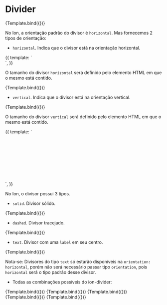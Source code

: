
<Meta title="Ion/Dividers" component={IonDividerComponent} />


# Divider

<Canvas>
  <Story name="type: default divider">{Template.bind({})}</Story>
</Canvas>

No Ion, a orientação padrão do divisor é `horizontal`. Mas fornecemos 2 tipos de orientação:

- `horizontal`. Indica que o divisor está na orientação horizontal.

<Canvas>
  <Story name="type: div with horizontal divider">
    {{
      template: `<div style="width: 150px"><ion-divider orientation="horizontal"> </ion-divider></div>`,
    }}
  </Story>
</Canvas>

O tamanho do divisor `horizontal` será definido pelo elemento HTML em que o mesmo está contido.

<Canvas>
  <Story
    name="type: horizontal divider"
    args={{
      orientation: 'horizontal',
    }}
  >
    {Template.bind({})}
  </Story>
</Canvas>

- `vertical`. Indica que o divisor está na orientação vertical.

<Canvas>
  <Story
    name="type: vertical divider"
    args={{
      orientation: 'vertical',
    }}
  >
    {Template.bind({})}
  </Story>
</Canvas>

O tamanho do divisor `vertical` será definido pelo elemento HTML em que o mesmo está contido.

<Canvas>
  <Story name="type: div with vertical divider">
    {{
      template: `<div style="height: 150px"><ion-divider orientation="vertical"> </ion-divider></div>`,
    }}
  </Story>
</Canvas>

No Ion, o divisor possui 3 tipos.

- `solid`. Divisor sólido.

<Canvas>
  <Story
    name="type: solid divider"
    args={{
      type: 'solid',
    }}
  >
    {Template.bind({})}
  </Story>
</Canvas>

- `dashed`. Divisor tracejado.

<Canvas>
  <Story
    name="type: dashed divider"
    args={{
      type: 'dashed',
    }}
  >
    {Template.bind({})}
  </Story>
</Canvas>

- `text`. Divisor com uma `label` em seu centro.

<Canvas>
  <Story
    name="type: text divider"
    args={{
      type: 'text',
      label: 'Label',
    }}
  >
    {Template.bind({})}
  </Story>
</Canvas>

Nota-se: Divisores do tipo `text` só estarão disponíveis na `orientation: horizontal`,
porém não será necessário passar tipo `orientation`, pois `horizontal` será o tipo
padrão desse divisor.

- Todas as combinações possíveis do ion-divider:

<Canvas>
  <Story name="type: default" args={{}}>
    {Template.bind({})}
  </Story>
  <Story
    name="type: dashed"
    args={{
      type: 'dashed',
    }}
  >
    {Template.bind({})}
  </Story>
  <Story
    name="type: vertical"
    args={{
      orientation: 'vertical',
    }}
  >
    {Template.bind({})}
  </Story>
  <Story
    name="type: vertical dashed"
    args={{
      orientation: 'vertical',
      type: 'dashed',
    }}
  >
    {Template.bind({})}
  </Story>
  <Story
    name="type: text"
    args={{
      type: 'text',
      label: 'Label',
    }}
  >
    {Template.bind({})}
  </Story>
</Canvas>
